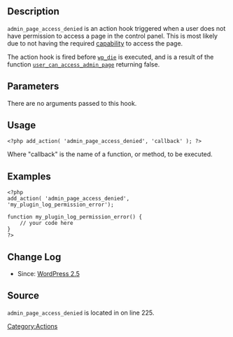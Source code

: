 == Description ==
<tt>admin_page_access_denied</tt> is an action hook triggered when a user does not have permission to access a page in the control panel. This is most likely due to not having the required [[Roles_and_Capabilities|capability]] to access the page.

The action hook is fired before <tt>[[Function_Reference/wp_die|wp_die]]</tt> is executed, and is a result of the function <tt>[[Function_Reference/user_can_access_admin_page|user_can_access_admin_page]]</tt> returning false.

== Parameters ==

There are no arguments passed to this hook.

== Usage ==

<pre><?php add_action( 'admin_page_access_denied', 'callback' ); ?></pre>

Where "callback" is the name of a function, or method, to be executed.

== Examples ==

<pre><?php
add_action( 'admin_page_access_denied', 'my_plugin_log_permission_error');

function my_plugin_log_permission_error() {
    // your code here
}
?></pre>

== Change Log ==

* Since: [http://core.trac.wordpress.org/browser/branches/2.5/wp-admin/menu.php WordPress 2.5]

== Source ==

<tt>admin_page_access_denied</tt> is located in {{Trac|wp-admin/includes/menu.php}} on line 225.

{{Stub}}
[[Category:Actions]]